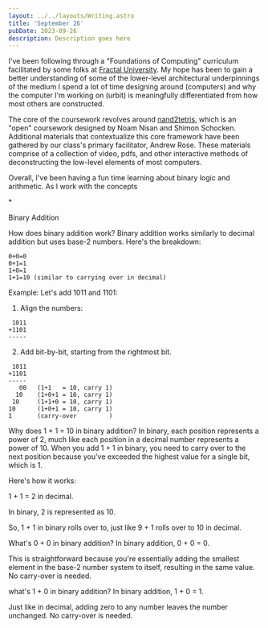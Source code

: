 ```yaml
---
layout: ../../layouts/Writing.astro
title: 'September 26'
pubDate: 2023-09-26
description: Description goes here
---
```



I've been following through a "Foundations of Computing" curriculum facilitated by some folks at [Fractal University](https://fractalnyc.com/university). My hope has been to gain a better understanding of some of the lower-level architectural underpinnings of the medium I spend a lot of time designing around (computers) and why the computer I'm working on (urbit) is meaningfully differentiated from how most others are constructed.

The core of the coursework revolves around [nand2tetris](https://www.nand2tetris.org), which is an "open" coursework designed by Noam Nisan and Shimon Schocken. Additional materials that contextualize this core framework have been gathered by our class's primary facilitator, Andrew Rose. These materials comprise of a collection of video, pdfs, and other interactive methods of deconstructing the low-level elements of most computers.

Overall, I've been having a fun time learning about binary logic and arithmetic. As I work with the concepts 

\*

Binary Addition

<E/> 
How does binary addition work?

<O/> 
Binary addition works similarly to decimal addition but uses base-2 numbers. Here's the breakdown:

```
0+0=0
0+1=1
1+0=1
1+1=10 (similar to carrying over in decimal)
```

Example: Let's add 1011 and 1101:

1. Align the numbers:

```
 1011
+1101
-----
```

2. Add bit-by-bit, starting from the rightmost bit.

```
 1011
+1101
-----
   00   (1+1   = 10, carry 1)
  10    (1+0+1 = 10, carry 1)
 10     (1+1+0 = 10, carry 1)
10      (1+0+1 = 10, carry 1)
1       (carry-over         )
```

<E/> 
Why does 1 + 1 = 10 in binary addition?

<O/> 
In binary, each position represents a power of 2, much like each position in a decimal number represents a power of 10. When you add 1 + 1 in binary, you need to carry over to the next position because you've exceeded the highest value for a single bit, which is 1.

Here's how it works:

1 + 1 = 2 in decimal.

In binary, 2 is represented as 10.

So, 1 + 1 in binary rolls over to, just like 9 + 1 rolls over to 10 in decimal.

<E/> 
What's 0 + 0 in binary addition?

<O/> 
In binary addition, 0 + 0 = 0.

This is straightforward because you're essentially adding the smallest element in the base-2 number system to itself, resulting in the same value. No carry-over is needed.

<E/> 
what's 1 + 0 in binary addition?

<O/> 
In binary addition, 1 + 0 = 1.

Just like in decimal, adding zero to any number leaves the number unchanged. No carry-over is needed.